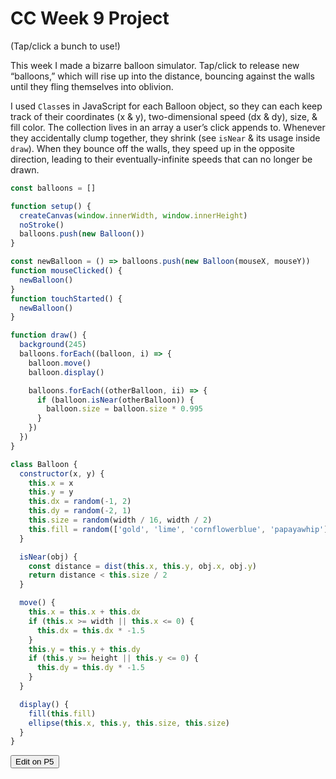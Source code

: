 
# CC Week 9 Project

<P5 src="https://editor.p5js.org/lachlanjc/embed/pV2jiZAjK" />

(Tap/click a bunch to use!)

This week I made a bizarre balloon simulator. Tap/click to release new “balloons,” which will rise up into the distance, bouncing against the walls until they fling themselves into oblivion.

I used `Class`es in JavaScript for each Balloon object, so they can each keep track of their coordinates (x & y), two-dimensional speed (dx & dy), size, & fill color. The collection lives in an array a user’s click appends to. Whenever they accidentally clump together, they shrink (see `isNear` & its usage inside `draw`). When they bounce off the walls, they speed up in the opposite direction, leading to their eventually-infinite speeds that can no longer be drawn.

```js
const balloons = []

function setup() {
  createCanvas(window.innerWidth, window.innerHeight)
  noStroke()
  balloons.push(new Balloon())
}

const newBalloon = () => balloons.push(new Balloon(mouseX, mouseY))
function mouseClicked() {
  newBalloon()
}
function touchStarted() {
  newBalloon()
}

function draw() {
  background(245)
  balloons.forEach((balloon, i) => {
    balloon.move()
    balloon.display()

    balloons.forEach((otherBalloon, ii) => {
      if (balloon.isNear(otherBalloon)) {
        balloon.size = balloon.size * 0.995
      }
    })
  })
}

class Balloon {
  constructor(x, y) {
    this.x = x
    this.y = y
    this.dx = random(-1, 2)
    this.dy = random(-2, 1)
    this.size = random(width / 16, width / 2)
    this.fill = random(['gold', 'lime', 'cornflowerblue', 'papayawhip'])
  }

  isNear(obj) {
    const distance = dist(this.x, this.y, obj.x, obj.y)
    return distance < this.size / 2
  }

  move() {
    this.x = this.x + this.dx
    if (this.x >= width || this.x <= 0) {
      this.dx = this.dx * -1.5
    }
    this.y = this.y + this.dy
    if (this.y >= height || this.y <= 0) {
      this.dy = this.dy * -1.5
    }
  }

  display() {
    fill(this.fill)
    ellipse(this.x, this.y, this.size, this.size)
  }
}
```

<Button as="a" href="https://editor.p5js.org/lachlanjc/sketches/pV2jiZAjK">
  Edit on P5
</Button>
